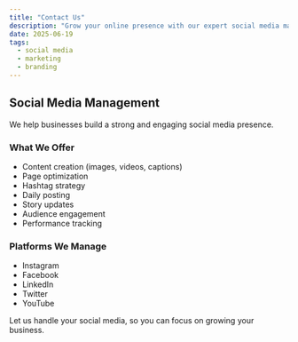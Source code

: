 ```yaml
---
title: "Contact Us"
description: "Grow your online presence with our expert social media management services."
date: 2025-06-19
tags:
  - social media
  - marketing
  - branding
---
```


## Social Media Management

We help businesses build a strong and engaging social media presence.

### What We Offer

- Content creation (images, videos, captions)
- Page optimization
- Hashtag strategy
- Daily posting
- Story updates
- Audience engagement
- Performance tracking

### Platforms We Manage

- Instagram  
- Facebook  
- LinkedIn  
- Twitter  
- YouTube  

Let us handle your social media, so you can focus on growing your business.
